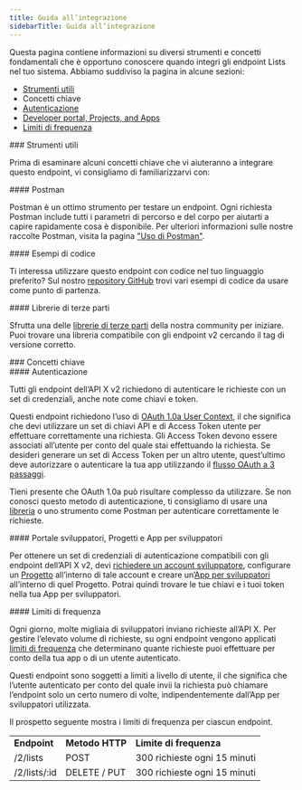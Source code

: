 ```yaml
---
title: Guida all’integrazione
sidebarTitle: Guida all’integrazione
---
```



Questa pagina contiene informazioni su diversi strumenti e concetti fondamentali che è opportuno conoscere quando integri gli endpoint Lists nel tuo sistema. Abbiamo suddiviso la pagina in alcune sezioni:

- [Strumenti utili](#helpful)
- Concetti chiave
- [Autenticazione](#authentication)
- [Developer portal, Projects, and Apps](#portal)
- [Limiti di frequenza](#limits)

<div id="helpful-tools">
  ### Strumenti utili
</div>

Prima di esaminare alcuni concetti chiave che vi aiuteranno a integrare questo endpoint, vi consigliamo di familiarizzarvi con:

<div id="postman">
  #### Postman
</div>

Postman è un ottimo strumento per testare un endpoint. Ogni richiesta Postman include tutti i parametri di percorso e del corpo per aiutarti a capire rapidamente cosa è disponibile. Per ulteriori informazioni sulle nostre raccolte Postman, visita la pagina ["Uso di Postman"](/it/tutorials/postman-getting-started). 

<div id="code-samples">
  #### Esempi di codice
</div>

Ti interessa utilizzare questo endpoint con codice nel tuo linguaggio preferito? Sul nostro [repository GitHub](https://github.com/xdevplatform/Twitter-API-v2-sample-code) trovi vari esempi di codice da usare come punto di partenza.

<div id="third-party-libraries">
  #### Librerie di terze parti
</div>

Sfrutta una delle [librerie di terze parti](/it/x-api/tools-and-libraries/overview) della nostra community per iniziare. Puoi trovare una libreria compatibile con gli endpoint v2 cercando il tag di versione corretto.

<div id="key-concepts">
  ### Concetti chiave
</div>

<div id="authentication">
  #### Autenticazione
</div>

Tutti gli endpoint dell’API X v2 richiedono di autenticare le richieste con un set di credenziali, anche note come chiavi e token.

Questi endpoint richiedono l’uso di [OAuth 1.0a User Context](/it/resources/fundamentals/authentication), il che significa che devi utilizzare un set di chiavi API e di Access Token utente per effettuare correttamente una richiesta. Gli Access Token devono essere associati all’utente per conto del quale stai effettuando la richiesta. Se desideri generare un set di Access Token per un altro utente, quest’ultimo deve autorizzare o autenticare la tua app utilizzando il [flusso OAuth a 3 passaggi](/it/resources/fundamentals/authentication#obtaining-access-tokens-using-3-legged-oauth-flow).

Tieni presente che OAuth 1.0a può risultare complesso da utilizzare. Se non conosci questo metodo di autenticazione, ti consigliamo di usare una [libreria](/it/x-api/tools-and-libraries/overview) o uno strumento come Postman per autenticare correttamente le richieste.
 

<div id="developer-portal-projects-and-developer-apps">
  #### Portale sviluppatori, Progetti e App per sviluppatori
</div>

Per ottenere un set di credenziali di autenticazione compatibili con gli endpoint dell’API X v2, devi [richiedere un account sviluppatore](https://developer.x.com/en/portal/petition/essential/basic-info), configurare un [Progetto](/it/resources/fundamentals/projects) all’interno di tale account e creare un’[App per sviluppatori](/it/resources/fundamentals/developer-apps) all’interno di quel Progetto. Potrai quindi trovare le tue chiavi e i tuoi token nella tua App per sviluppatori.
 

<div id="rate-limits">
  #### Limiti di frequenza
</div>

Ogni giorno, molte migliaia di sviluppatori inviano richieste all’API X. Per gestire l’elevato volume di richieste, su ogni endpoint vengono applicati [limiti di frequenza](/it/x-api/fundamentals/rate-limits) che determinano quante richieste puoi effettuare per conto della tua app o di un utente autenticato.

Questi endpoint sono soggetti a limiti a livello di utente, il che significa che l’utente autenticato per conto del quale invii la richiesta può chiamare l’endpoint solo un certo numero di volte, indipendentemente dall’App per sviluppatori utilizzata.

Il prospetto seguente mostra i limiti di frequenza per ciascun endpoint.

|     |     |     |
| :--- | :--- | :--- |
| **Endpoint** | **Metodo HTTP** | **Limite di frequenza** |
| /2/lists | POST | 300 richieste ogni 15 minuti |
| /2/lists/:id | DELETE / PUT | 300 richieste ogni 15 minuti |